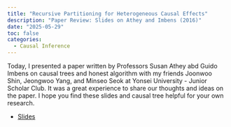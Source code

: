 ```yaml
---
title: "Recursive Partitioning for Heterogeneous Causal Effects"
description: "Paper Review: Slides on Athey and Imbens (2016)"
date: "2025-05-29"
toc: false
categories:
  - Causal Inference
---
```


Today, I presented a paper written by Professors Susan Athey abd Guido Imbens on causal trees and honest algorithm with my friends Joonwoo Shin, Jeongwoo Yang, and Minseo Seok at Yonsei University - Junior Scholar Club. It was a great experience to share our thoughts and ideas on the paper. I hope you find these slides and causal tree helpful for your own research.

- [Slides](https://wooyongp.github.io/rpart-jsc25_1/slides.html#/title-slide)

